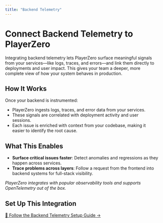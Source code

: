 ```yaml
---
title: "Backend Telemetry"
---
```


# Connect Backend Telemetry to PlayerZero

Integrating backend telemetry lets PlayerZero surface meaningful signals from your services—like logs, traces, and errors—and link them directly to deployments and user impact. This gives your team a deeper, more complete view of how your system behaves in production.

## How It Works

Once your backend is instrumented:

- PlayerZero ingests logs, traces, and error data from your services.  
- These signals are correlated with deployment activity and user sessions.  
- Each issue is enriched with context from your codebase, making it easier to identify the root cause.

## What This Enables

- **Surface critical issues faster**: Detect anomalies and regressions as they happen across services.  
- **Trace problems across layers**: Follow a request from the frontend into backend systems for full-stack visibility.

_PlayerZero integrates with popular observability tools and supports OpenTelemetry out of the box._

## Set Up This Integration

[📖 Follow the Backend Telemetry Setup Guide →](/developer-guide/configuration-guides/importing-code/import-git-setup-guide)

